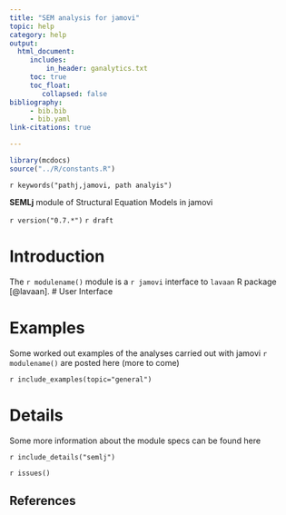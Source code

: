 ```yaml
---
title: "SEM analysis for jamovi"
topic: help
category: help
output: 
  html_document:
     includes:
         in_header: ganalytics.txt
     toc: true
     toc_float:
        collapsed: false
bibliography: 
     - bib.bib
     - bib.yaml
link-citations: true

---
```



```r
library(mcdocs)
source("../R/constants.R")

```

`r keywords("pathj,jamovi, path analyis")`

**SEMLj** module of Structural Equation Models in jamovi

`r version("0.7.*")` 
`r draft`


# Introduction

The `r modulename()` module is a `r jamovi` interface to `lavaan` R package [@lavaan]. 
# User Interface


# Examples

Some worked out examples of the analyses carried out with jamovi `r modulename()` are posted here (more to come)

`r include_examples(topic="general")`

# Details

Some more information about the module specs can be found here

`r include_details("semlj")`


`r issues()`

## References